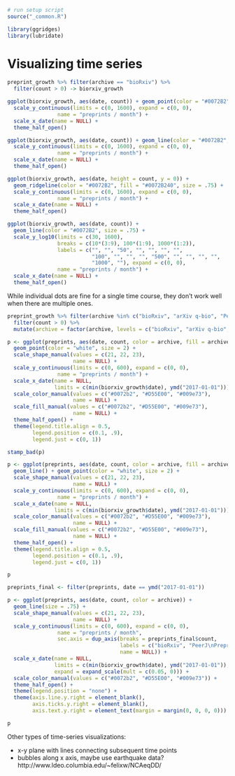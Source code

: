 ```r
# run setup script
source("_common.R")

library(ggridges)
library(lubridate)
```

# Visualizing time series {#time-series}

```r
preprint_growth %>% filter(archive == "bioRxiv") %>%
  filter(count > 0) -> biorxiv_growth

ggplot(biorxiv_growth, aes(date, count)) + geom_point(color = "#0072B2") +
  scale_y_continuous(limits = c(0, 1600), expand = c(0, 0),
                name = "preprints / month") + 
  scale_x_date(name = NULL) +
  theme_half_open()
```

```r
ggplot(biorxiv_growth, aes(date, count)) + geom_line(color = "#0072B2", size = .75) +
  scale_y_continuous(limits = c(0, 1600), expand = c(0, 0),
                name = "preprints / month") + 
  scale_x_date(name = NULL) +
  theme_half_open()
```

```r
ggplot(biorxiv_growth, aes(date, height = count, y = 0)) + 
  geom_ridgeline(color = "#0072B2", fill = "#0072B240", size = .75) +
  scale_y_continuous(limits = c(0, 1600), expand = c(0, 0),
                name = "preprints / month") + 
  scale_x_date(name = NULL) +
  theme_half_open()
```

```r
ggplot(biorxiv_growth, aes(date, count)) + 
  geom_line(color = "#0072B2", size = .75) +
  scale_y_log10(limits = c(30, 1600),
                breaks = c(10*(3:9), 100*(1:9), 1000*(1:2)),
                labels = c("", "", "50", "", "", "", "",
                           "100", "", "", "", "500", "", "", "", "",
                           "1000", ""), expand = c(0, 0),
                name = "preprints / month") + 
  scale_x_date(name = NULL) +
  theme_half_open()
```

While individual dots are fine for a single time course, they don't work well when there are multiple ones.

```r
preprint_growth %>% filter(archive %in% c("bioRxiv", "arXiv q-bio", "PeerJ Preprints")) %>%
  filter(count > 0) %>%
  mutate(archive = factor(archive, levels = c("bioRxiv", "arXiv q-bio", "PeerJ Preprints")))-> preprints

p <- ggplot(preprints, aes(date, count, color = archive, fill = archive, shape = archive)) + 
  geom_point(color = "white", size = 2) +
  scale_shape_manual(values = c(21, 22, 23),
                     name = NULL) + 
  scale_y_continuous(limits = c(0, 600), expand = c(0, 0),
                name = "preprints / month") + 
  scale_x_date(name = NULL,
               limits = c(min(biorxiv_growth$date), ymd("2017-01-01"))) +
  scale_color_manual(values = c("#0072b2", "#D55E00", "#009e73"),
                     name = NULL) +
  scale_fill_manual(values = c("#0072b2", "#D55E00", "#009e73"),
                     name = NULL) +
  theme_half_open() +
  theme(legend.title.align = 0.5,
        legend.position = c(0.1, .9),
        legend.just = c(0, 1))

stamp_bad(p)
```

```r
p <- ggplot(preprints, aes(date, count, color = archive, fill = archive, shape = archive)) + 
  geom_line() + geom_point(color = "white", size = 2) +
  scale_shape_manual(values = c(21, 22, 23),
                     name = NULL) + 
  scale_y_continuous(limits = c(0, 600), expand = c(0, 0),
                name = "preprints / month") + 
  scale_x_date(name = NULL,
               limits = c(min(biorxiv_growth$date), ymd("2017-01-01"))) +
  scale_color_manual(values = c("#0072b2", "#D55E00", "#009e73"),
                     name = NULL) +
  scale_fill_manual(values = c("#0072b2", "#D55E00", "#009e73"),
                     name = NULL) +
  theme_half_open() +
  theme(legend.title.align = 0.5,
        legend.position = c(0.1, .9),
        legend.just = c(0, 1))

p
```


```r
preprints_final <- filter(preprints, date == ymd("2017-01-01"))

p <- ggplot(preprints, aes(date, count, color = archive)) + 
  geom_line(size = .75) +
  scale_shape_manual(values = c(21, 22, 23),
                     name = NULL) + 
  scale_y_continuous(limits = c(0, 600), expand = c(0, 0),
                name = "preprints / month",
                sec.axis = dup_axis(breaks = preprints_final$count,
                                    labels = c("bioRxiv", "PeerJ\nPreprints", "arXiv\nq-bio"),
                                    name = NULL)) + 
  scale_x_date(name = NULL,
               limits = c(min(biorxiv_growth$date), ymd("2017-01-01")),
               expand = expand_scale(mult = c(0.05, 0))) +
  scale_color_manual(values = c("#0072b2", "#D55E00", "#009e73")) +
  theme_half_open() +
  theme(legend.position = "none") +
  theme(axis.line.y.right = element_blank(),
        axis.ticks.y.right = element_blank(),
        axis.text.y.right = element_text(margin = margin(0, 0, 0, 0)))

p
```

Other types of time-series visualizations:

- x-y plane with lines connecting subsequent time points
- bubbles along x axis, maybe use earthquake data? http://www.ldeo.columbia.edu/~felixw/NCAeqDD/
